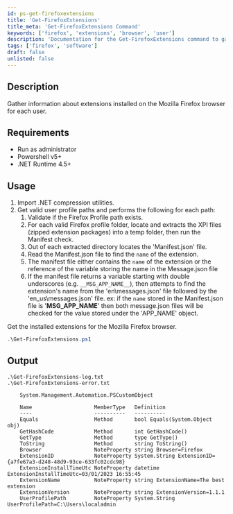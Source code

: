 ```yaml
---
id: ps-get-firefoxextensions
title: 'Get-FirefoxExtensions'
title_meta: 'Get-FirefoxExtensions Command'
keywords: ['firefox', 'extensions', 'browser', 'user']
description: 'Documentation for the Get-FirefoxExtensions command to gather information about extensions installed on the Mozilla Firefox browser for each user.'
tags: ['firefox', 'software']
draft: false
unlisted: false
---
```

## Description
Gather information about extensions installed on the Mozilla Firefox browser for each user.

## Requirements
- Run as administrator
- Powershell v5+
- .NET Runtime 4.5+

## Usage
1. Import .NET compression utilities.
2. Get valid user profile paths and performs the following for each path:
   1. Validate if the Firefox Profile path exists. 
   2. For each valid Firefox profile folder, locate and extracts the XPI files (zipped extension packages) into a temp folder, then run the Manifest check.
   3. Out of each extracted directory locates the 'Manifest.json' file.
   4. Read the Manifest.json file to find the `name` of the extension.
   5. The manifest file either contains the `name` of the extension or the reference of the variable storing the name in the Message.json file
   6. If the manifest file returns a variable starting with double underscores (e.g. `__MSG_APP_NAME__`), then attempts to find the extension's name from the 'en\messages.json' file followed by the 'en_us\messages.json' file.
      ex: if the `name` stored in the Manifest.json file is '__MSG_APP_NAME__' then both message.json files will be checked for the value stored under the 'APP_NAME' object.


Get the installed extensions for the Mozilla Firefox browser.
```powershell
.\Get-FirefoxExtensions.ps1
```

## Output
    .\Get-FirefoxExtensions-log.txt
    .\Get-FirefoxExtensions-error.txt
```
    System.Management.Automation.PSCustomObject

    Name                    MemberType   Definition
    ----                    ----------   ----------
    Equals                  Method       bool Equals(System.Object obj)
    GetHashCode             Method       int GetHashCode()
    GetType                 Method       type GetType()
    ToString                Method       string ToString()
    Browser                 NoteProperty string Browser=Firefox
    ExtensionID             NoteProperty System.String ExtensionID={a7fe67a3-d248-48d9-93ce-633fc02cdc98}
    ExtensionInstallTimeUtc NoteProperty datetime ExtensionInstallTimeUtc=03/01/2023 16:55:45
    ExtensionName           NoteProperty string ExtensionName=The best extension
    ExtensionVersion        NoteProperty string ExtensionVersion=1.1.1
    UserProfilePath         NoteProperty System.String UserProfilePath=C:\Users\localadmin
```









